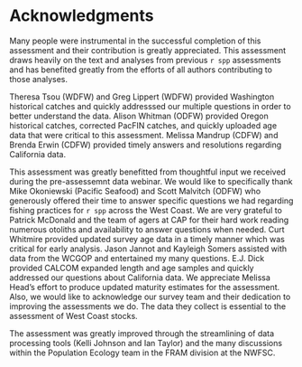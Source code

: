 # Acknowledgments

Many people were instrumental in the successful completion of this assessment and their contribution is greatly appreciated.  This assessment draws heavily on the text and analyses from previous `r spp` assessments and has benefited greatly from the efforts of all authors contributing to those analyses. 

Theresa Tsou (WDFW) and Greg Lippert (WDFW) provided Washington historical catches and quickly addresssed our multiple questions in order to better understand the data. Alison Whitman (ODFW) provided Oregon  historical catches, corrected PacFIN catches, and quickly uploaded age data that were critical to this assessment. Melissa Mandrup (CDFW) and Brenda Erwin (CDFW) provided timely answers and resolutions regarding California data. 

This assessment was greatly benefitted from thoughtful input we received during the pre-assessemnt data webinar. We would like to specifically thank Mike Okoniewski (Pacific Seafood) and Scott Malvitch (ODFW) who generously offered their time to answer specific questions we had regarding fishing practices for `r spp` across the West Coast.  We are very grateful to Patrick McDonald and the team of agers at CAP for their hard work reading numerous otoliths and availability to answer questions when needed.  Curt Whitmire provided updated survey age data in a timely manner which was critical for early analysis. Jason Jannot and Kayleigh Somers assisted with data from the WCGOP and entertained my many questions. E.J. Dick provided CALCOM expanded length and age samples and quickly addressed our questions about California data. We appreciate Melissa Head's effort to produce updated maturity estimates for the assessment. Also, we would like to acknowledge our survey team and their dedication to improving the assessments we do. The data they collect is essential to the assessment of West Coast stocks. 

The assessment was greatly improved through the streamlining of data processing tools (Kelli Johnson and Ian Taylor) and the many discussions within the Population Ecology team in the FRAM division at the NWFSC.


